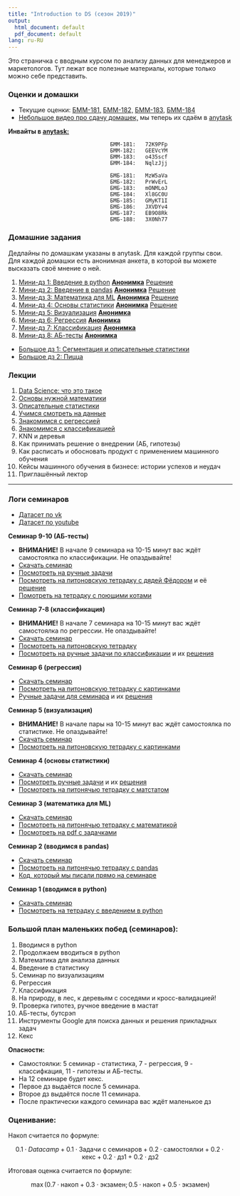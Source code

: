 ```yaml
---
title: "Introduction to DS (сезон 2019)"
output:
  html_document: default
  pdf_document: default
lang: ru-RU
---
```


Это страничка с вводным курсом по анализу данных для менеджеров и маркетологов. Тут лежат все полезные материалы, которые только можно себе представить.


### Оценки и домашки

* Текущие оценки: [БММ-181,](https://drive.google.com/file/d/1Yuq8dmFsglDfscICvfE99WeL1Fd_17DD/view) [БММ-182,](https://drive.google.com/file/d/1VjbQnzALaSWikzffs6gHyDSZbUcnZRAk/view) [БММ-183,](https://docs.google.com/spreadsheets/d/e/2PACX-1vQzPkU-SVOzDX_LB-l0zlW_1u2XkWvrkUoub-UXNCL8sJexXU51kiHNSjH71Hm_rfmAXS86l0KlDfna/pubhtml?gid=218128335&single=true) [БММ-184](https://docs.google.com/spreadsheets/d/e/2PACX-1vQzPkU-SVOzDX_LB-l0zlW_1u2XkWvrkUoub-UXNCL8sJexXU51kiHNSjH71Hm_rfmAXS86l0KlDfna/pubhtml?gid=1636765882&single=true)
* [Небольшое видео про сдачу домашек,](https://yadi.sk/i/rVb_Nd7g8AmNog) мы теперь их сдаём в [anytask](https://anytask.org)

__Инвайты в [anytask:](https://anytask.org)__

```
                                БММ-181:   72K9PFp
                                БММ-182:   GEEVcYM
                                БММ-183:   o435scf
                                БММ-184:   NqlzJjj
                              
                                БМБ-181:   MzW5aVa
                                БМБ-182:   PrWvErL
                                БМБ-183:   mONMLoJ
                                БМБ-184:   Xl8GC0U
                                БМБ-185:   GMyKT1I
                                БМБ-186:   JXVDYv4
                                БМБ-187:   EB9O8Rk
                                БМБ-188:   3X0Nh77
```



### Домашние задания

Дедлайны по домашкам указаны в anytask. Для каждой группы свои. Для каждой домашки есть анонимная анкета, в которой вы можете высказать своё мнение о ней.

1. [Мини-дз 1: Введение в python](https://github.com/FUlyankin/HSE_Data_Culture/raw/master/Intro_to_DS_2019/sem_1%262_introduction/little_hw1_intro_to_python.zip)  [__Анонимка__](https://docs.google.com/forms/d/e/1FAIpQLSfI2niGkHtJMW0UEt0RiuDfLikkv9j0qjUicvHY-KkTpQqSkw/viewform)  [Решение](https://nbviewer.jupyter.org/github/FUlyankin/HSE_Data_Culture/blob/master/Intro_to_DS_2019/sem_1%262_introduction/little_hw1_intro_to_python_answer.ipynb)
2. [Мини-дз 2: Введение в pandas](https://github.com/FUlyankin/HSE_Data_Culture/raw/master/Intro_to_DS_2019/sem_1%262_introduction/little_hw2_intro_to_pandas.zip) [__Анонимка__](https://docs.google.com/forms/d/e/1FAIpQLSetSVMF7XRtdEHUp9duuoNofHSOnihr8PPOYUnEna6wqLGxSA/viewform)  [Решение](https://nbviewer.jupyter.org/github/FUlyankin/HSE_Data_Culture/blob/master/Intro_to_DS_2019/sem_1%262_introduction/little_hw2_intro_to_pandas_answer.ipynb)
3. [Мини-дз 3: Математика для ML](https://github.com/FUlyankin/HSE_Data_Culture/raw/master/Intro_to_DS_2019/sem_3_math/little_hw3_essential_maths.zip) [__Анонимка__](https://docs.google.com/forms/d/e/1FAIpQLSchfOV1ACGwQmZS2BtN-K39A81VoflcOVcGhxP1odqOIicVeA/viewform) [Решение](https://nbviewer.jupyter.org/github/FUlyankin/HSE_Data_Culture/blob/master/Intro_to_DS_2019/sem_3_math/little_hw3_essential_maths_answer.ipynb)
4. [Мини-дз 4: Основы статистики](https://github.com/FUlyankin/HSE_Data_Culture/raw/master/Intro_to_DS_2019/sem_4_matstat/little_hw4_matstat.zip) [__Анонимка__](https://docs.google.com/forms/d/e/1FAIpQLScXIVQNUJW03k76zB5RcOHX0iORIfV-d1-8_KQS4GcuKO5SoA/viewform) [Решение](https://nbviewer.jupyter.org/github/FUlyankin/HSE_Data_Culture/blob/master/Intro_to_DS_2019/sem_4_matstat/little_hw4_matstat_answer.ipynb)
5. [Мини-дз 5: Визуализация](https://github.com/FUlyankin/HSE_Data_Culture/raw/master/Intro_to_DS_2019/sem_5_visual/little_hw5_visual.zip) [__Анонимка__](https://docs.google.com/forms/d/e/1FAIpQLSeQRtu8Xo5g6jDJ3zxgpfMuPa5cgi3igrne40_vqVZwYnDAZA/viewform)
6. [Мини-дз 6: Регрессия](https://github.com/FUlyankin/HSE_Data_Culture/raw/master/Intro_to_DS_2019/sem_6_regression/little_hw6_regression.zip) [__Анонимка__](https://docs.google.com/forms/d/e/1FAIpQLSeRKTL4Obch6jmXVcx9VISuNYDpg0VS0vK0TyTimd88_6YuqA/viewform)
7. [Мини-дз 7: Классификация](https://github.com/FUlyankin/HSE_Data_Culture/raw/master/Intro_to_DS_2019/sem_7%268_classification/little_hw7_classification.zip) [__Анонимка__](https://docs.google.com/forms/d/e/1FAIpQLSdYUMyAQcRrIkjKni31LKSz62iSRjyALZhu1zsofzu_WbX9bA/viewform)
8. [Мини-дз 8: АБ-тесты](https://github.com/FUlyankin/HSE_Data_Culture/raw/master/Intro_to_DS_2019/sem_9%2610_ABtest/little_hw8.zip) [__Анонимка__](https://docs.google.com/forms/d/e/1FAIpQLSfuBzlC_p1vWgt0sY0ZPyFBQyBLTCZ0SWdc2WGnNWv2aJxycA/viewform)

* [Большое дз 1: Сегментация и описательные статистики](https://github.com/FUlyankin/HSE_Data_Culture/blob/master/Intro_to_DS_2019/big_hw/big_hw1.pdf)
* [Большое дз 2: Пицца](https://github.com/FUlyankin/HSE_Data_Culture/blob/master/Intro_to_DS_2019/big_hw/big_hw2.pdf)


### Лекции 

1. [Data Science: что это такое](https://github.com/FUlyankin/HSE_Data_Culture/blob/master/Intro_to_DS_2019/lectures_bmm/Intro_to_DS.%20Lecture%201.pdf)
2. [Основы нужной математики](https://github.com/FUlyankin/HSE_Data_Culture/blob/master/Intro_to_DS_2019/lectures_bmm/Intro_to_DS.%20Lecture%202.pdf)
3. [Описательные статистики](https://github.com/FUlyankin/HSE_Data_Culture/blob/master/Intro_to_DS_2019/lectures_bmm/Intro_to_DS.%20Lecture%203.pdf)
4. [Учимся смотреть на данные](https://github.com/FUlyankin/HSE_Data_Culture/blob/master/Intro_to_DS_2019/lectures_bmm/Intro_to_DS.%20Lecture%204.pdf)
5. [Знакомимся с регрессией](https://github.com/FUlyankin/HSE_Data_Culture/blob/master/Intro_to_DS_2019/lectures_bmm/Intro_to_DS.%20Lecture%205.pdf)
6. [Знакомимся с классификацией](https://github.com/FUlyankin/HSE_Data_Culture/blob/master/Intro_to_DS_2019/lectures_bmm/Intro_to_DS.%20Lecture%206.pdf)
7. KNN и деревья
8. Как принимать решение о внедрении (АБ, гипотезы)
9. Как расписать и обосновать продукт с применением машинного обучения
10. Кейсы машинного обучения в бизнесе: истории успехов и неудач
11. Приглашённый лектор 



-----------------------

### Логи семинаров

* [Датасет по vk](https://github.com/FUlyankin/HSE_Data_Culture/blob/master/Intro_to_DS_2019/data/vk_main.csv)
* [Датасет по youtube](https://github.com/FUlyankin/HSE_Data_Culture/blob/master/Intro_to_DS_2019/data/youtube_data.csv)

__Семинар 9-10 (АБ-тесты)__

* __ВНИМАНИЕ!__ В начале 9 семинара на 10-15 минут вас ждёт самостоялка по классификации. Не опаздывайте!
* [Скачать семинар](https://github.com/FUlyankin/HSE_Data_Culture/raw/master/Intro_to_DS_2019/sem_9%2610_ABtest/sem_9%2610.zip)
* [Посмотреть на ручные задачи](https://github.com/FUlyankin/HSE_Data_Culture/blob/master/Intro_to_DS_2019/sem_9%2610_ABtest/sem9%2610_AB.pdf) 
* [Посмотреть на питоновскую тетрадку с дядей Фёдором](https://nbviewer.jupyter.org/github/FUlyankin/HSE_Data_Culture/blob/master/Intro_to_DS_2019/sem_9%2610_ABtest/sem9_ABtest_introduction.ipynb) и её [решение](https://github.com/FUlyankin/HSE_Data_Culture/blob/master/Intro_to_DS_2019/sem_9%2610_ABtest/sem9%2610_AB_solving.pdf)
* [Помотреть на тетрадку с поющими котами](https://nbviewer.jupyter.org/github/FUlyankin/HSE_Data_Culture/blob/master/Intro_to_DS_2019/sem_9%2610_ABtest/sem10_ABtest_bootstrap.ipynb)


__Семинар 7-8 (классификация)__ 

* __ВНИМАНИЕ!__ В начале 7 семинара на 10-15 минут вас ждёт самостоялка по регрессии. Не опаздывайте!
* [Скачать семинар](https://github.com/FUlyankin/HSE_Data_Culture/raw/master/Intro_to_DS_2019/sem_7%268_classification/sem7%268.zip) 
* [Посмотреть на питоновскую тетрадку](https://nbviewer.jupyter.org/github/FUlyankin/HSE_Data_Culture/blob/master/Intro_to_DS_2019/sem_7%268_classification/sem7%268_classification.ipynb)
* [Посмотреть на ручные задачи по классификации](https://github.com/FUlyankin/HSE_Data_Culture/blob/master/Intro_to_DS_2019/sem_7%268_classification/sem7-8_class.pdf) и их [решения](https://github.com/FUlyankin/HSE_Data_Culture/blob/master/Intro_to_DS_2019/sem_7%268_classification/sem7-8_class_solving.pdf)


__Семинар 6 (регрессия)__

* [Скачать семинар](https://github.com/FUlyankin/HSE_Data_Culture/raw/master/Intro_to_DS_2019/sem_6_regression/sem_6.zip)
* [Посмотреть на питоновскую тетрадку с картинками](https://nbviewer.jupyter.org/github/FUlyankin/HSE_Data_Culture/blob/master/Intro_to_DS_2019/sem_6_regression/sem6_regression.ipynb)
* [Ручные задачи для семинара](https://github.com/FUlyankin/HSE_Data_Culture/blob/master/Intro_to_DS_2019/sem_6_regression/sem_6.pdf) и их [решения](https://github.com/FUlyankin/HSE_Data_Culture/blob/master/Intro_to_DS_2019/sem_6_regression/sem_6_semi.pdf)

__Семинар 5 (визуализация)__

* __ВНИМАНИЕ!__ В начале пары на 10-15 минут вас ждёт самостоялка по статистике. Не опаздывайте! 
* [Скачать семинар](https://github.com/FUlyankin/HSE_Data_Culture/raw/master/Intro_to_DS_2019/sem_5_visual/sem_5.zip)
* [Посмотреть на питоновскую тетрадку с картинками](https://nbviewer.jupyter.org/github/FUlyankin/HSE_Data_Culture/blob/master/Intro_to_DS_2019/sem_5_visual/sem5_visualisation.ipynb)

__Семинар 4 (основы статистики)__

* [Скачать семинар](https://github.com/FUlyankin/HSE_Data_Culture/raw/master/Intro_to_DS_2019/sem_4_matstat/sem_4.zip)
* [Посмотреть ручные задачи](https://github.com/FUlyankin/HSE_Data_Culture/blob/master/Intro_to_DS_2019/sem_4_matstat/sem4_matstat.pdf) и их [решения](https://github.com/FUlyankin/HSE_Data_Culture/blob/master/Intro_to_DS_2019/sem_4_matstat/sem4_matstat_semi.pdf)
* [Посмотреть на питонячью тетрадку с матстатом](https://nbviewer.jupyter.org/github/FUlyankin/HSE_Data_Culture/blob/master/Intro_to_DS_2019/sem_4_matstat/sem4_matstat.ipynb)

__Семинар 3 (математика для ML)__

* [Скачать семинар](https://github.com/FUlyankin/HSE_Data_Culture/raw/master/Intro_to_DS_2019/sem_3_math/sem_3.zip)
* [Посмотреть на питонячью тетрадку с математикой](https://nbviewer.jupyter.org/github/FUlyankin/HSE_Data_Culture/blob/master/Intro_to_DS_2019/sem_3_math/sem_3_essential_maths.ipynb)
* [Посмотреть на pdf с задачками](https://github.com/FUlyankin/HSE_Data_Culture/blob/master/Intro_to_DS_2019/sem_3_math/sem_3.pdf)

__Семинар 2 (вводимся в pandas)__

* [Скачать семинар](https://github.com/FUlyankin/HSE_Data_Culture/raw/master/Intro_to_DS_2019/sem_1%262_introduction/sem_2.zip)
* [Посмотреть на питонячью тетрадку с pandas](https://nbviewer.jupyter.org/github/FUlyankin/HSE_Data_Culture/blob/master/Intro_to_DS_2019/sem_1%262_introduction/sem2_pandas%20tutorial.ipynb)
* [Код, который мы писали прямо на семинаре](https://nbviewer.jupyter.org/github/FUlyankin/HSE_Data_Culture/blob/master/Intro_to_DS_2019/sem_1%262_introduction/sem2_pandas_on_seminar.ipynb)

__Семинар 1 (вводимся в python)__

* [Скачать семинар](https://github.com/FUlyankin/HSE_Data_Culture/raw/master/Intro_to_DS_2019/sem_1%262_introduction/sem_1.zip)
* [Посмотреть на тетрадку с введением в python](https://nbviewer.jupyter.org/github/FUlyankin/HSE_Data_Culture/blob/master/Intro_to_DS_2019/sem_1%262_introduction/sem1_introdution_python.ipynb)


### Большой план маленьких побед (семинаров):

1. Вводимся в python 
2. Продолжаем вводиться в python 
3. Математика для анализа данных
4. Введение в статистику 
5. Семинар по визуализациям
6. Регрессия 
7. Классификация 
8. На природу, в лес, к деревьям с соседями и кросс-валидацией!
9. Проверка гипотез, ручное введение в мастат
10. АБ-тесты, бутсрэп
11. Инструменты Google для поиска данных и решения прикладных задач
12. Кекс

__Опасности:__ 

* Самостоялки: 5 семинар - статистика, 7 - регрессия, 9 - классифкация, 11 - гипотезы и АБ-тесты. 
* На 12 семинаре будет кекс.
* Первое дз выдаётся после 5 семинара.
* Второе дз выдаётся после 11 семинара. 
* После практически каждого семинара вас ждёт маленькое дз


### Оценивание:

Накоп считается по формуле: 

$$
0.1 \cdot Datacamp + 0.1 \cdot \text{Задачи с семинаров} + 0.2 \cdot \text{самостоялки} + 0.2 \cdot \text{кекс} + 0.2 \cdot \text{дз1} + 0.2 \cdot \text{дз2}
$$

Итоговая оценка считается по формуле: 

$$
\max(0.7 \cdot \text{накоп} + 0.3 \cdot \text{экзамен};  0.5 \cdot \text{накоп} + 0.5 \cdot \text{экзамен})
$$

<br>

<br>

<br>








